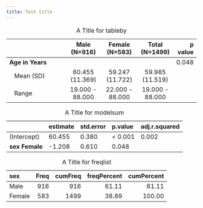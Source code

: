 ```yaml
---
title: Test title
---
```








Table: A Title for tableby

|                            |  Male (N=916)   | Female (N=583)  | Total (N=1499)  | p value|
|:---------------------------|:---------------:|:---------------:|:---------------:|-------:|
|**Age in Years**            |                 |                 |                 |   0.048|
|&nbsp;&nbsp;&nbsp;Mean (SD) | 60.455 (11.369) | 59.247 (11.722) | 59.985 (11.519) |        |
|&nbsp;&nbsp;&nbsp;Range     | 19.000 - 88.000 | 22.000 - 88.000 | 19.000 - 88.000 |        |





Table: A Title for modelsum

|               |estimate |std.error |p.value |adj.r.squared |
|:--------------|:--------|:---------|:-------|:-------------|
|(Intercept)    |60.455   |0.380     |< 0.001 |0.002         |
|**sex Female** |-1.208   |0.610     |0.048   |              |





Table: A Title for freqlist

|sex    | Freq| cumFreq| freqPercent| cumPercent|
|:------|----:|-------:|-----------:|----------:|
|Male   |  916|     916|       61.11|      61.11|
|Female |  583|    1499|       38.89|     100.00|





